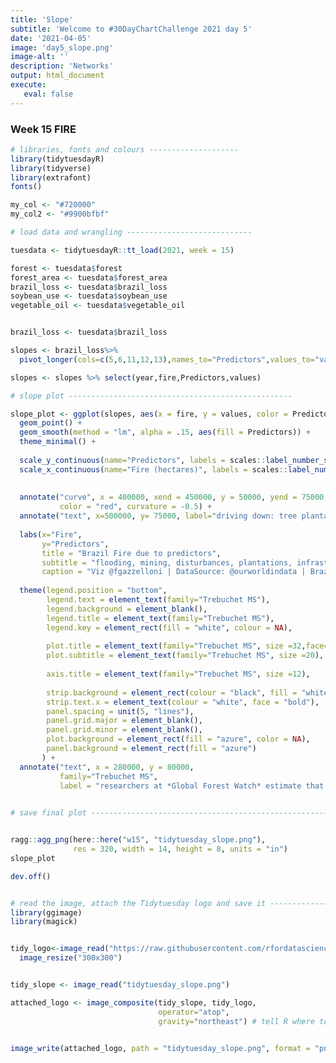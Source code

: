 ```yaml
---
title: 'Slope'
subtitle: 'Welcome to #30DayChartChallenge 2021 day 5'
date: '2021-04-05'
image: 'day5_slope.png'
image-alt: ''
description: 'Networks'
output: html_document
execute: 
   eval: false
---
```



### Week 15 FIRE
```r

# libraries, fonts and colours --------------------
library(tidytuesdayR)
library(tidyverse)
library(extrafont)
fonts()

my_col <- "#720000"
my_col2 <- "#9900bfbf"

# load data and wrangling ----------------------------

tuesdata <- tidytuesdayR::tt_load(2021, week = 15)

forest <- tuesdata$forest
forest_area <- tuesdata$forest_area
brazil_loss <- tuesdata$brazil_loss
soybean_use <- tuesdata$soybean_use
vegetable_oil <- tuesdata$vegetable_oil


brazil_loss <- tuesdata$brazil_loss

slopes <- brazil_loss%>%
  pivot_longer(cols=c(5,6,11,12,13),names_to="Predictors",values_to="values")

slopes <- slopes %>% select(year,fire,Predictors,values)

# slope plot --------------------------------------------------

slope_plot <- ggplot(slopes, aes(x = fire, y = values, color = Predictors) ) +
  geom_point() +
  geom_smooth(method = "lm", alpha = .15, aes(fill = Predictors)) +
  theme_minimal() +
  
  scale_y_continuous(name="Predictors", labels = scales::label_number_si(), limits=c(0,92000)) +
  scale_x_continuous(name="Fire (hectares)", labels = scales::label_number_si(), limits=c(26000,537000)) +
  
  
  annotate("curve", x = 400000, xend = 450000, y = 50000, yend = 75000, 
           color = "red", curvature = -0.5) +
  annotate("text", x=500000, y= 75000, label="driving down: tree plantations \ndriving up: natural disturbances", colour=my_col) +
  
  labs(x="Fire",
       y="Predictors",
       title = "Brazil Fire due to predictors",
       subtitle = "flooding, mining, disturbances, plantations, infrastructures...",
       caption = "Viz @fgazzelloni | DataSource: @ourworldindata | Brazil Fire predictors") +
  
  theme(legend.position = "bottom",
        legend.text = element_text(family="Trebuchet MS"),
        legend.background = element_blank(),
        legend.title = element_text(family="Trebuchet MS"),
        legend.key = element_rect(fill = "white", colour = NA),
        
        plot.title = element_text(family="Trebuchet MS", size =32,face="bold", hjust=0 ),
        plot.subtitle = element_text(family="Trebuchet MS", size =20),
        
        axis.title = element_text(family="Trebuchet MS", size =12),
        
        strip.background = element_rect(colour = "black", fill = "white"),
        strip.text.x = element_text(colour = "white", face = "bold"),
        panel.spacing = unit(5, "lines"),
        panel.grid.major = element_blank(),
        panel.grid.minor = element_blank(),
        plot.background = element_rect(fill = "azure", color = NA),
        panel.background = element_rect(fill = "azure")
       ) +
  annotate("text", x = 280000, y = 80000, 
           family="Trebuchet MS",
           label = "researchers at *Global Forest Watch* estimate that global deforestation \nin 2019 was around 5.4 million hectares. \n95% of this was in the tropics 33.12% in Brazil")
        

# save final plot ---------------------------------------------------------


ragg::agg_png(here::here("w15", "tidytuesday_slope.png"),
              res = 320, width = 14, height = 8, units = "in")
slope_plot

dev.off()


# read the image, attach the Tidytuesday logo and save it --------------------------
library(ggimage)
library(magick)


tidy_logo<-image_read("https://raw.githubusercontent.com/rfordatascience/tidytuesday/master/static/plot_logo.png") %>%
  image_resize("300x300")


tidy_slope <- image_read("tidytuesday_slope.png")

attached_logo <- image_composite(tidy_slope, tidy_logo,
                                 operator="atop",
                                 gravity="northeast") # tell R where to put the logo


image_write(attached_logo, path = "tidytuesday_slope.png", format = "png") # save final plot

```
